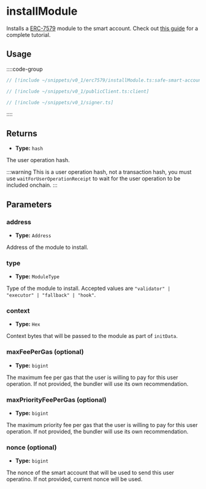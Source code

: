 
<VersionWarning version="0.1" />

# installModule

Installs a [ERC-7579](https://eips.ethereum.org/EIPS/eip-7579) module to the smart account. Check out [this guide](/references/permissionless/how-to/accounts/use-erc7579-account) for a complete tutorial.

## Usage

::::code-group

```ts [example.ts]
// [!include ~/snippets/v0_1/erc7579/installModule.ts:safe-smart-account-client]
```

```ts [publicClient.ts]
// [!include ~/snippets/v0_1/publicClient.ts:client]
```

```ts [signer.ts]
// [!include ~/snippets/v0_1/signer.ts]
```

::::

## Returns

- **Type:** `hash`

The user operation hash.

:::warning
This is a user operation hash, not a transaction hash, you must use `waitForUserOperationReceipt` to wait for the user operation to be included onchain.
:::

## Parameters

### address

- **Type:** `Address`

Address of the module to install.

### type

- **Type:** `ModuleType`

Type of the module to install. Accepted values are `"validator" | "executor" | "fallback" | "hook"`.

### context

- **Type:** `Hex`

Context bytes that will be passed to the module as part of `initData`.

### maxFeePerGas (optional)

- **Type:** `bigint`

The maximum fee per gas that the user is willing to pay for this user operation. If not provided, the bundler will use its own recommendation.

### maxPriorityFeePerGas (optional)

- **Type:** `bigint`

The maximum priority fee per gas that the user is willing to pay for this user operation. If not provided, the bundler will use its own recommendation.

### nonce (optional)

- **Type:** `bigint`

The nonce of the smart account that will be used to send this user operatino. If not provided, current nonce will be used.
